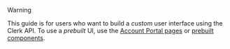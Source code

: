 > [!WARNING]
> This guide is for users who want to build a _custom_ user interface using the Clerk API. To use a _prebuilt_ UI, use the [Account Portal pages](/docs/guides/customizing-clerk/account-portal) or [prebuilt components](/docs/components/overview).

